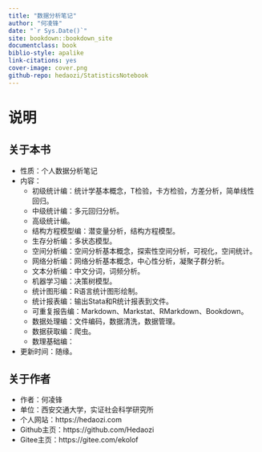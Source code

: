 ```yaml
--- 
title: "数据分析笔记"
author: "何凌锋"
date: "`r Sys.Date()`"
site: bookdown::bookdown_site
documentclass: book
biblio-style: apalike
link-citations: yes
cover-image: cover.png
github-repo: hedaozi/StatisticsNotebook
---
```


# 说明 {#About .unnumbered}

<!--[![Buy from amazon](cover.png){.cover width="250"}]()-->

## 关于本书 {#AboutThisBook .unnumbered}

- 性质：个人数据分析笔记
- 内容：
  - 初级统计编：统计学基本概念，T检验，卡方检验，方差分析，简单线性回归。
  - 中级统计编：多元回归分析。
  - 高级统计编。
  - 结构方程模型编：潜变量分析，结构方程模型。
  - 生存分析编：多状态模型。
  - 空间分析编：空间分析基本概念，探索性空间分析，可视化，空间统计。
  - 网络分析编：网络分析基本概念，中心性分析，凝聚子群分析。
  - 文本分析编：中文分词，词频分析。
  - 机器学习编：决策树模型。
  - 统计图形编：R语言统计图形绘制。
  - 统计报表编：输出Stata和R统计报表到文件。
  - 可重复报告编：Markdown、Markstat、RMarkdown、Bookdown。
  - 数据处理编：文件编码，数据清洗，数据管理。
  - 数据获取编：爬虫。
  - 数理基础编：
- 更新时间：随缘。

## 关于作者 {#AboutAuthor .unnumbered}

- 作者：何凌锋
- 单位：西安交通大学，实证社会科学研究所
- 个人网站：https://hedaozi.com
- Github主页：https://github.com/Hedaozi
- Gitee主页：https://gitee.com/ekolof
